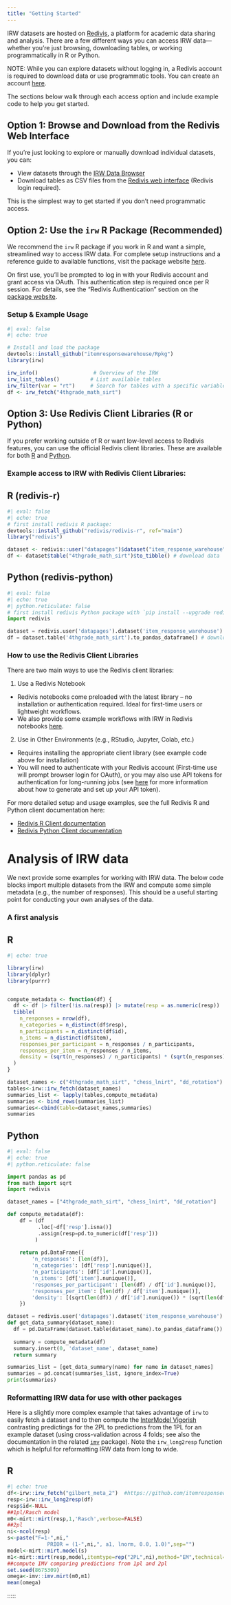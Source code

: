 ```yaml
---
title: "Getting Started"
---
```


IRW datasets are hosted on [Redivis](https://redivis.com), a platform for academic data sharing and analysis. There are a few different ways you can access IRW data—whether you’re just browsing, downloading tables, or working programmatically in R or Python.

NOTE: While you can explore datasets without logging in, a Redivis account is required to download data or use programmatic tools. You can create an account [here](https://redivis.com/?createAccount).

The sections below walk through each access option and include example code to help you get started.

## Option 1: Browse and Download from the Redivis Web Interface

If you're just looking to explore or manually download individual datasets, you can:

-   View datasets through the [IRW Data Browser](data.qmd)
-   Download tables as CSV files from the [Redivis web interface](https://redivis.com/datasets/as2e-cv7jb41fd/tables) (Redivis login required).

This is the simplest way to get started if you don’t need programmatic access.

## Option 2: Use the `irw` R Package (Recommended)

We recommend the `irw` R package if you work in R and want a simple, streamlined way to access IRW data. For complete setup instructions and a reference guide to available functions, visit the package website [here](https://itemresponsewarehouse.github.io/Rpkg/).

On first use, you’ll be prompted to log in with your Redivis account and grant access via OAuth. This authentication step is required once per R session. For details, see the “Redivis Authentication” section on the [package website](https://itemresponsewarehouse.github.io/Rpkg/).

### Setup & Example Usage

```r
#| eval: false
#| echo: true

# Install and load the package
devtools::install_github("itemresponsewarehouse/Rpkg")
library(irw)

irw_info()                  # Overview of the IRW
irw_list_tables()          # List available tables
irw_filter(var = "rt")     # Search for tables with a specific variable
df <- irw_fetch("4thgrade_math_sirt")
```

## Option 3: Use Redivis Client Libraries (R or Python)

If you prefer working outside of R or want low-level access to Redivis features, you can use the official Redivis client libraries. These are available for both [R](https://apidocs.redivis.com/client-libraries/redivis-r) and [Python](https://apidocs.redivis.com/client-libraries/redivis-python).

### Example access to IRW with Redivis Client Libraries:

::: panel-tabset
## R (redivis-r)

```r
#| eval: false
#| echo: true
# first install redivis R package: 
devtools::install_github("redivis/redivis-r", ref="main")
library("redivis")

dataset <- redivis::user("datapages")$dataset("item_response_warehouse") # connect to IRW
df <- dataset$table("4thgrade_math_sirt")$to_tibble() # download data
```

## Python (redivis-python)

```python
#| eval: false
#| echo: true
#| python.reticulate: false
# first install redivis Python package with `pip install --upgrade redivis`
import redivis

dataset = redivis.user('datapages').dataset('item_response_warehouse') # connect to IRW
df = dataset.table('4thgrade_math_sirt').to_pandas_dataframe() # download data
```
:::

### How to use the Redivis Client Libraries

There are two main ways to use the Redivis client libraries:

1.  Use a Redivis Notebook

-   Redivis notebooks come preloaded with the latest library -- no installation or authentication required. Ideal for first-time users or lightweight workflows.
-   We also provide some example workflows with IRW in Redivis notebooks [here](https://redivis.com/workspace/studies/1812/workflows).

2.  Use in Other Environments (e.g., RStudio, Jupyter, Colab, etc.)

-   Requires installing the appropriate client library (see example code above for installation)
-   You will need to authenticate with your Redivis account (First-time use will prompt browser login for OAuth), or you may also use API tokens for authentication for long-running jobs (see [here](https://apidocs.redivis.com/rest-api/authorization) for more information about how to generate and set up your API token).

For more detailed setup and usage examples, see the full Redivis R and Python client documentation here:

-   [Redivis R Client documentation](https://apidocs.redivis.com/client-libraries/redivis-r)
-   [Redivis Python Client documentation](https://apidocs.redivis.com/client-libraries/redivis-python)

# Analysis of IRW data

We next provide some examples for working with IRW data. The below code blocks import multiple datasets from the IRW and compute some simple metadata (e.g., the number of responses). This should be a useful starting point for conducting your own analyses of the data.

### A first analysis

::: panel-tabset
## R

```r
#| echo: true

library(irw)
library(dplyr)
library(purrr)


compute_metadata <- function(df) {
  df <- df |> filter(!is.na(resp)) |> mutate(resp = as.numeric(resp))
  tibble(
    n_responses = nrow(df),
    n_categories = n_distinct(df$resp),
    n_participants = n_distinct(df$id),
    n_items = n_distinct(df$item),
    responses_per_participant = n_responses / n_participants,
    responses_per_item = n_responses / n_items,
    density = (sqrt(n_responses) / n_participants) * (sqrt(n_responses) / n_items)
  )
}

dataset_names <- c("4thgrade_math_sirt", "chess_lnirt", "dd_rotation")
tables<-irw::irw_fetch(dataset_names)
summaries_list <- lapply(tables,compute_metadata)
summaries <- bind_rows(summaries_list)
summaries<-cbind(table=dataset_names,summaries)
summaries
```

## Python

```python
#| eval: false
#| echo: true
#| python.reticulate: false

import pandas as pd
from math import sqrt
import redivis

dataset_names = ["4thgrade_math_sirt", "chess_lnirt", "dd_rotation"]

def compute_metadata(df):
    df = (df
          .loc[~df['resp'].isna()]
          .assign(resp=pd.to_numeric(df['resp']))
         )
    
    return pd.DataFrame({
        'n_responses': [len(df)],
        'n_categories': [df['resp'].nunique()],
        'n_participants': [df['id'].nunique()],
        'n_items': [df['item'].nunique()],
        'responses_per_participant': [len(df) / df['id'].nunique()],
        'responses_per_item': [len(df) / df['item'].nunique()],
        'density': [(sqrt(len(df)) / df['id'].nunique()) * (sqrt(len(df)) / df['item'].nunique())]
    })

dataset = redivis.user('datapages').dataset('item_response_warehouse')
def get_data_summary(dataset_name):
  df = pd.DataFrame(dataset.table(dataset_name).to_pandas_dataframe())
    
  summary = compute_metadata(df)
  summary.insert(0, 'dataset_name', dataset_name)
  return summary

summaries_list = [get_data_summary(name) for name in dataset_names]
summaries = pd.concat(summaries_list, ignore_index=True)
print(summaries)
```
:::

### Reformatting IRW data for use with other packages

Here is a slightly more complex example that takes advantage of `irw` to easily fetch a dataset and to then compute the [InterModel Vigorish](https://www.cambridge.org/core/journals/psychometrika/article/intermodel-vigorish-as-a-lens-for-understanding-and-quantifying-the-value-of-item-response-models-for-dichotomously-coded-items/F61C75F6F945A5B13F73C6128EB83998) contrasting predictings for the 2PL to predictions from the 1PL for an example dataset (using cross-validation across 4 folds; see also the documentation in the related [`imv`](https://github.com/intermodelvigorish/imv_R) package). Note the `irw_long2resp` function which is helpful for reformatting IRW data from long to wide.

::: panel-tabset
## R

```r
#| echo: true
df<-irw::irw_fetch("gilbert_meta_2")  #https://github.com/itemresponsewarehouse/Rpkg
resp<-irw::irw_long2resp(df)
resp$id<-NULL
##1pl/Rasch model
m0<-mirt::mirt(resp,1,'Rasch',verbose=FALSE)
##2pl
ni<-ncol(resp)
s<-paste("F=1-",ni,"
             PRIOR = (1-",ni,", a1, lnorm, 0.0, 1.0)",sep="")
model<-mirt::mirt.model(s)
m1<-mirt::mirt(resp,model,itemtype=rep("2PL",ni),method="EM",technical=list(NCYCLES=10000),verbose=FALSE)
##compute IMV comparing predictions from 1pl and 2pl
set.seed(8675309)
omega<-imv::imv.mirt(m0,m1)
mean(omega)
```
:::

:::::
